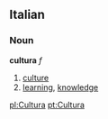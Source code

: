 ==Italian==
===Noun===
'''cultura'''  ''f''
# [[culture]]
# [[learning]], [[knowledge]]

[[pl:Cultura]]
[[pt:Cultura]]